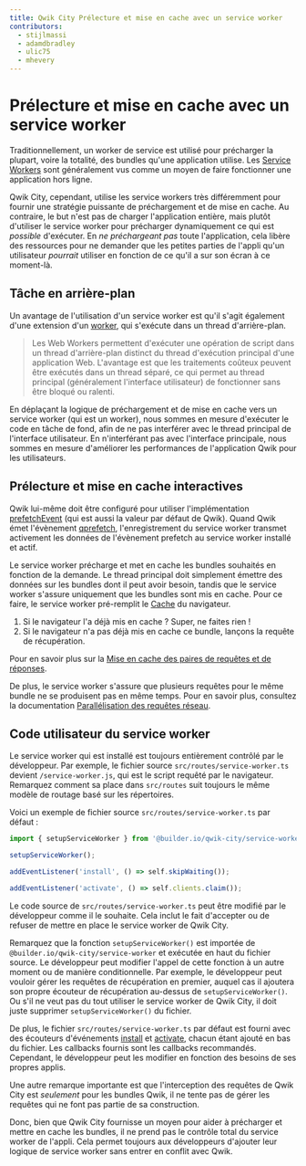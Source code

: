 ```yaml
---
title: Qwik City Prélecture et mise en cache avec un service worker
contributors:
  - stijlmassi
  - adamdbradley
  - ulic75
  - mhevery
---
```


# Prélecture et mise en cache avec un service worker

Traditionnellement, un worker de service est utilisé pour précharger la plupart, voire la totalité, des bundles qu'une application utilise. Les [Service Workers](https://developer.mozilla.org/fr/docs/Web/API/Service_Worker_API/Using_Service_Workers) sont généralement vus comme un moyen de faire fonctionner une application hors ligne.

Qwik City, cependant, utilise les service workers très différemment pour fournir une stratégie puissante de préchargement et de mise en cache. Au contraire, le but n'est pas de charger l'application entière, mais plutôt d'utiliser le service worker pour précharger dynamiquement ce qui est _possible_ d'exécuter. En _ne préchargeant pas_ toute l'application, cela libère des ressources pour ne demander que les petites parties de l'appli qu'un utilisateur _pourrait_ utiliser en fonction de ce qu'il a sur son écran à ce moment-là.

## Tâche en arrière-plan

Un avantage de l'utilisation d'un service worker est qu'il s'agit également d'une extension d'un [worker](https://developer.mozilla.org/fr/docs/Web/API/Web_Workers_API), qui s'exécute dans un thread d'arrière-plan.

> Les Web Workers permettent d'exécuter une opération de script dans un thread d'arrière-plan distinct du thread d'exécution principal d'une application Web. L'avantage est que les traitements coûteux peuvent être exécutés dans un thread séparé, ce qui permet au thread principal (généralement l'interface utilisateur) de fonctionner sans être bloqué ou ralenti.

En déplaçant la logique de préchargement et de mise en cache vers un service worker (qui est un worker), nous sommes en mesure d'exécuter le code en tâche de fond, afin de ne pas interférer avec le thread principal de l'interface utilisateur. En n'interférant pas avec l'interface principale, nous sommes en mesure d'améliorer les performances de l'application Qwik pour les utilisateurs.

## Prélecture et mise en cache interactives

Qwik lui-même doit être configuré pour utiliser l'implémentation [prefetchEvent](../../../docs/advanced/prefetching/index.mdx) (qui est aussi la valeur par défaut de Qwik). Quand Qwik émet l'évènement [qprefetch](../overview/index.mdx#prefetch-event), l'enregistrement du service worker transmet activement les données de l'évènement prefetch au service worker installé et actif.

Le service worker précharge et met en cache les bundles souhaités en fonction de la demande. Le thread principal doit simplement émettre des données sur les bundles dont il peut avoir besoin, tandis que le service worker s'assure uniquement que les bundles sont mis en cache. Pour ce faire, le service worker pré-remplit le [Cache](https://developer.mozilla.org/fr/docs/Web/API/Cache) du navigateur.

1. Si le navigateur l'a déjà mis en cache ? Super, ne faites rien !
2. Si le navigateur n'a pas déjà mis en cache ce bundle, lançons la requête de récupération.

Pour en savoir plus sur la [Mise en cache des paires de requêtes et de réponses](../request-response-cache/index.mdx).

De plus, le service worker s'assure que plusieurs requêtes pour le même bundle ne se produisent pas en même temps. Pour en savoir plus, consultez la documentation [Parallélisation des requêtes réseau](../parallelizing-network-requests/index.mdx).

## Code utilisateur du service worker

Le service worker qui est installé est toujours entièrement contrôlé par le développeur. Par exemple, le fichier source `src/routes/service-worker.ts` devient `/service-worker.js`, qui est le script requêté par le navigateur. Remarquez comment sa place dans `src/routes` suit toujours le même modèle de routage basé sur les répertoires.

Voici un exemple de fichier source `src/routes/service-worker.ts` par défaut :

```ts
import { setupServiceWorker } from '@builder.io/qwik-city/service-worker';

setupServiceWorker();

addEventListener('install', () => self.skipWaiting());

addEventListener('activate', () => self.clients.claim());
```

Le code source de `src/routes/service-worker.ts` peut être modifié par le développeur comme il le souhaite. Cela inclut le fait d'accepter ou de refuser de mettre en place le service worker de Qwik City.

Remarquez que la fonction `setupServiceWorker()` est importée de `@builder.io/qwik-city/service-worker` et exécutée en haut du fichier source. Le développeur peut modifier l'appel de cette fonction à un autre moment ou de manière conditionnelle. Par exemple, le développeur peut vouloir gérer les requêtes de récupération en premier, auquel cas il ajoutera son propre écouteur de récupération au-dessus de `setupServiceWorker()`. Ou s'il ne veut pas du tout utiliser le service worker de Qwik City, il doit juste supprimer `setupServiceWorker()` du fichier.

De plus, le fichier `src/routes/service-worker.ts` par défaut est fourni avec des écouteurs d'événements [install](https://developer.mozilla.org/en-US/docs/Web/API/ServiceWorkerGlobalScope/install_event) et [activate](https://developer.mozilla.org/en-US/docs/Web/API/ServiceWorkerGlobalScope/activate_event), chacun étant ajouté en bas du fichier. Les callbacks fournis sont les callbacks recommandés. Cependant, le développeur peut les modifier en fonction des besoins de ses propres applis.

Une autre remarque importante est que l'interception des requêtes de Qwik City est _seulement_ pour les bundles Qwik, il ne tente pas de gérer les requêtes qui ne font pas partie de sa construction.

Donc, bien que Qwik City fournisse un moyen pour aider à précharger et mettre en cache les bundles, il ne prend pas le contrôle total du service worker de l'appli. Cela permet toujours aux développeurs d'ajouter leur logique de service worker sans entrer en conflit avec Qwik.
